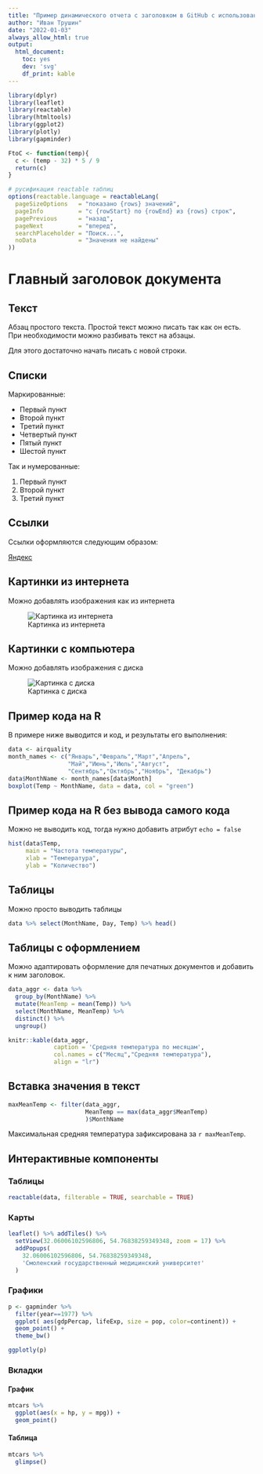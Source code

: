 ```yaml
---
title: "Пример динамического отчета с заголовком в GitHub с использованием RMarkdown"
author: "Иван Трушин"
date: "2022-01-03"
always_allow_html: true
output:
  html_document:
    toc: yes
    dev: 'svg'
    df_print: kable
---
```


```r
library(dplyr)
library(leaflet)
library(reactable)
library(htmltools)
library(ggplot2)
library(plotly)
library(gapminder)

FtoC <- function(temp){
  c <- (temp - 32) * 5 / 9
  return(c)
}

# русификация reactable таблиц
options(reactable.language = reactableLang(
  pageSizeOptions   = "показано {rows} значений",
  pageInfo          = "с {rowStart} по {rowEnd} из {rows} строк",
  pagePrevious      = "назад",
  pageNext          = "вперед",
  searchPlaceholder = "Поиск...",
  noData            = "Значения не найдены"
))

```

# Главный заголовок документа

## Текст

Абзац простого текста. Простой текст можно писать так как он есть. 
При необходимости можно разбивать текст на абзацы.

Для этого достаточно начать писать с новой строки. 

## Списки

Маркированные:

- Первый пункт
- Второй пункт
- Третий пункт
- Четвертый пункт
- Пятый пункт
- Шестой пункт

Так и нумерованные:

1. Первый пункт
2. Второй пункт
3. Третий пункт

## Ссылки

Ссылки оформляются следующим образом:

[Яндекс](https://ya.ru/)

## Картинки из интернета

Можно добавлять изображения как из интернета

![Картинка из интернета](https://posit.co/wp-content/uploads/2022/10/rstudio-ide-dlpg-hero-test.png)

## Картинки с компьютера

Можно добавлять изображения с диска

![Картинка с диска](templates/cheers.jpg)

## Пример кода на R

В примере ниже выводится и код, и результаты его выполнения:

```r
data <- airquality
month_names <- c("Январь","Февраль","Март","Апрель",
                 "Май","Июнь","Июль","Август",
                 "Сентябрь","Октябрь","Ноябрь", "Декабрь")
data$MonthName <- month_names[data$Month]
boxplot(Temp ~ MonthName, data = data, col = "green")
```

## Пример кода на R без вывода самого кода

Можно не выводить код, тогда нужно добавить атрибут `echo = false`

```r
hist(data$Temp, 
     main = "Частота температуры", 
     xlab = "Температура", 
     ylab = "Количество")
```

## Таблицы

Можно просто выводить таблицы

```r
data %>% select(MonthName, Day, Temp) %>% head()
```
## Таблицы с оформлением

Можно адаптировать оформление для печатных документов и добавить к ним заголовок. 

```r
data_aggr <- data %>% 
  group_by(MonthName) %>% 
  mutate(MeanTemp = mean(Temp)) %>% 
  select(MonthName, MeanTemp) %>% 
  distinct() %>% 
  ungroup()

knitr::kable(data_aggr, 
             caption = 'Средняя температура по месяцам', 
             col.names = c("Месяц","Средняя температура"),
             align = "lr")
```

## Вставка значения в текст

```r
maxMeanTemp <- filter(data_aggr, 
                      MeanTemp == max(data_aggr$MeanTemp)
                      )$MonthName
```

Максимальная средняя температура зафиксирована за `r maxMeanTemp`.

## Интерактивные компоненты

### Таблицы

```r
reactable(data, filterable = TRUE, searchable = TRUE)
```

### Карты

```r
leaflet() %>% addTiles() %>%
  setView(32.06006102596806, 54.76838259349348, zoom = 17) %>%
  addPopups(
    32.06006102596806, 54.76838259349348,
    'Смоленский государственный медицинский университет'
  )
```


### Графики

```r
p <- gapminder %>%
  filter(year==1977) %>%
  ggplot( aes(gdpPercap, lifeExp, size = pop, color=continent)) +
  geom_point() +
  theme_bw()

ggplotly(p)
```


### Вкладки {.tabset}

#### График

```r
mtcars %>% 
  ggplot(aes(x = hp, y = mpg)) +
  geom_point()
```

#### Таблица

```r
mtcars %>% 
  glimpse()
```
